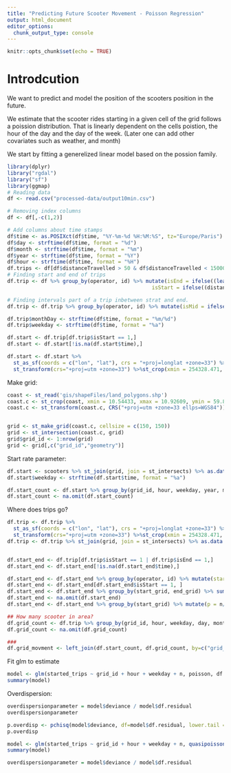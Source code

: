 ```yaml
---
title: "Predicting Future Scooter Movement - Poisson Regression"
output: html_document
editor_options: 
  chunk_output_type: console
---
```


```r
knitr::opts_chunk$set(echo = TRUE)
```

# Introdcution 
We want to predict and model the position of the scooters position in the future. 

We estimate that the scooter rides starting in a given cell of the grid follows a poission distribution. That is linearly dependent on the cells poistion, the hour of the day and the day of the week. (Later one can add other covariates such as weather, and month)

We start by fitting a generelized linear model based on the possion family.

```r
library(dplyr)
library("rgdal")
library("sf")
library(ggmap)
# Reading data
df <- read.csv("processed-data/output10min.csv")

# Removing index columns
df <- df[,-c(1,2)]

# Add columns about time stamps
df$time <- as.POSIXct(df$time, "%Y-%m-%d %H:%M:%S", tz="Europe/Paris")
df$day <- strftime(df$time, format = "%d")
df$month <- strftime(df$time, format = "%m")
df$year <- strftime(df$time, format = "%Y")
df$hour <- strftime(df$time, format = "%H")
df.trips <- df[df$distanceTravelled > 50 & df$distanceTravelled < 15000,]
# Finding start and end of trips
df.trip <- df %>% group_by(operator, id) %>% mutate(isEnd = ifelse((lead(distanceTravelled)<50 | lead(distanceTravelled)>3000) & (distanceTravelled > 50 | distanceTravelled > 3000),1,0),
                                               isStart = ifelse((distanceTravelled < 50 | distanceTravelled > 3000) & (lead(distanceTravelled) > 50 & lead(distanceTravelled) < 3000),1,0)) %>% ungroup()

# Finding intervals part of a trip inbetween strat and end. 
df.trip <- df.trip %>% group_by(operator, id) %>% mutate(isMid = ifelse((lead(isStart) == 1 | (lead(distanceTravelled)> 50 & lead(distanceTravelled) < 3000)) & (lag(distanceTravelled)> 50 & lag(distanceTravelled) < 3000),1,0)) %>% ungroup()

df.trip$monthDay <- strftime(df$time, format = "%m/%d")
df.trip$weekday <- strftime(df$time, format = "%a")

df.start <- df.trip[df.trip$isStart == 1,]
df.start <- df.start[!is.na(df.start$time),]

df.start <- df.start %>%
  st_as_sf(coords = c("lon", "lat"), crs = "+proj=longlat +zone=33") %>%
  st_transform(crs="+proj=utm +zone=33") %>%st_crop(xmin = 254328.471, xmax = 268685.126, ymin = 6646893.804, ymax = 6655335.032)
```




Make grid:
```r
coast <- st_read('gis/shapeFiles/land_polygons.shp')
coast.c <- st_crop(coast, xmin = 10.54433, xmax = 10.92609, ymin = 59.88134, ymax = 59.98148)
coast.c <- st_transform(coast.c, CRS("+proj=utm +zone=33 ellps=WGS84"))


grid <- st_make_grid(coast.c, cellsize = c(150, 150))
grid <- st_intersection(coast.c, grid)
grid$grid_id <- 1:nrow(grid)
grid <- grid[,c("grid_id","geometry")]
```

Start rate parameter:
```r
df.start <- scooters %>% st_join(grid, join = st_intersects) %>% as.data.frame()
df.start$weekday <- strftime(df.start$time, format = "%a")

df.start_count <- df.start %>% group_by(grid_id, hour, weekday, year, month, day) %>% summarise(started_trips = n())
df.start_count <- na.omit(df.start_count)

```

Where does trips go? 
```r
df.trip <- df.trip %>%
  st_as_sf(coords = c("lon", "lat"), crs = "+proj=longlat +zone=33") %>%
  st_transform(crs="+proj=utm +zone=33") %>%st_crop(xmin = 254328.471, xmax = 268685.126, ymin = 6646893.804, ymax = 6655335.032)
df.trip <- df.trip %>% st_join(grid, join = st_intersects) %>% as.data.frame()


df.start_end <- df.trip[df.trip$isStart == 1 | df.trip$isEnd == 1,]
df.start_end <- df.start_end[!is.na(df.start_end$time),]

df.start_end <- df.start_end %>% group_by(operator, id) %>% mutate(start_grid = grid_id, end_grid = lead(grid_id))
df.start_end <- df.start_end[df.start_end$isStart == 1, ]
df.start_end <- df.start_end %>% group_by(start_grid, end_grid) %>% summarise(n=n()) # if more data can use hour and weekday here
df.start_end <- na.omit(df.start_end)
df.start_end <- df.start_end %>% group_by(start_grid) %>% mutate(p = n/n())

## How many scooter in area?
df.grid_count <- df.trip %>% group_by(grid_id, hour, weekday, day, month, year) %>% summarise(n = n_distinct(id))
df.grid_count <- na.omit(df.grid_count)

###
df.grid_movment <- left_join(df.start_count, df.grid_count, by=c("grid_id", "hour", "weekday", "day", "month", "year"))
```

Fit glm to estimate 
```r
model <- glm(started_trips ~ grid_id + hour + weekday + n, poisson, df.grid_movment)
summary(model)
```

Overdispersion:
```r
overdispersionparameter = model$deviance / model$df.residual
overdispersionparameter

p.overdisp <- pchisq(model$deviance, df=model$df.residual, lower.tail = F)
p.overdisp
```

```r
model <- glm(started_trips ~ grid_id + hour + weekday + n, quasipoisson(), df.grid_movment)
summary(model)

overdispersionparameter = model$deviance / model$df.residual
```



